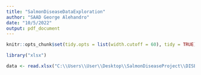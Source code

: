 ```yaml
---
title: "SalmonDiseaseDataExploration"
author: "SAAD George Alehandro"
date: "10/5/2022"
output: pdf_document
---
```


```r
knitr::opts_chunk$set(tidy.opts = list(width.cutoff = 60), tidy = TRUE)
```



```r
library("xlsx")
```


```r
data <- read.xlsx("C:\\Users\\User\\Desktop\\SalmonDiseaseProject\\DISEASES MATRIX English_01.xlsx", 1, header=TRUE, colClasses=NA)
```
